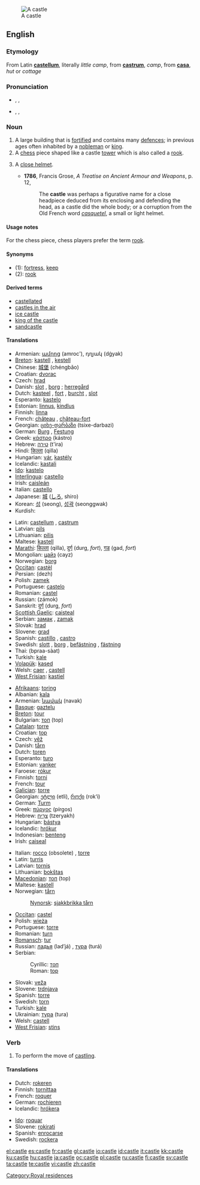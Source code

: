 [[Image:Burg Hohenzollern ak.jpg|thumb|A castle]]
==English==
{{wikipedia}}

===Etymology===
From Latin '''[[castellum]]''', literally ''little camp'', from '''[[castrum]]''', ''camp'', from '''[[casa]]''', ''hut'' or ''cottage''

===Pronunciation===
* {{enPR|käs'(ə)l}}, {{IPA|/ˈkɑːs(ə)l/}}, {{SAMPA|/"kA:s(@)l/}}
*: {{rhymes|ɑːs(ə)l}}
* {{enPR|kăs'(ə)l}}, {{IPA|/ˈkæs(ə)l/}}, {{SAMPA|/"kæs(@)l/}}
*: {{rhymes|æs(ə)l}}

===Noun===
{{en-noun}}

# A large building that is [[fortified]] and contains many [[defence]]s; in previous ages often inhabited by a [[nobleman]] or [[king]].
# A [[chess]] piece shaped like a castle [[tower]] which is also called a [[rook]].
# {{obsolete}} A [[close helmet]].
#* '''1786''', Francis Grose, ''A Treatise on Ancient Armour and Weapons'', p. 12,
#*: The '''castle''' was perhaps a figurative name for a close headpiece deduced from its enclosing and defending the head, as a castle did the whole body; or a corruption from the Old French word ''[[casquetel]]'', a small or light helmet.

====Usage notes====
For the chess piece, chess players prefer the term [[rook]].

====Synonyms====
* (1): [[fortress]], [[keep]]
* (2): [[rook]]

====Derived terms====
* [[castellated]]
* [[castles in the air]]
* [[ice castle]]
* [[king of the castle]]
* [[sandcastle]]

====Translations====
{{trans-top|fortified building}}
* Armenian: [[ամրոց]] (amroc'), դղյակ (dġyak)
* [[Breton]]: [[kastell]] {{m}}, [[kestell]]
* Chinese: [[城堡]] (chéngbǎo)
* Croatian: [[dvorac]] {{m}}
* Czech: [[hrad#Czech|hrad]] {{m}}
* Danish: [[slot]] {{n}}, [[borg]] {{c}}; [[herregård]] {{c}}
* Dutch: [[kasteel]] {{n}}, [[fort]] {{n}}, [[burcht]] {{f}}, [[slot]] {{n}}
* Esperanto: [[kastelo]]
* Estonian: [[linnus]], [[kindlus]]
* Finnish: [[linna]]
* French: [[château]] {{m}}, [[château-fort]] {{m}}
* Georgian: [[ციხე-დარბაზი]] (tsixe-darbazi)
* German: [[Burg]] {{f}}, [[Festung]] {{f}}
* Greek: [[κάστρο]] (kástro) {{n}}
* Hebrew: [[טירה]] (t'ira) {{f}}
* Hindi: [[किल्ला]] (qilla)
* Hungarian: [[vár]], [[kastély]]
* Icelandic: [[kastali]] {{m}}
* [[Ido]]: [[kastelo]]
* [[Interlingua]]: [[castello]]
* Irish: [[caisleán]] {{m}}
* Italian: [[castello]] {{m}}
* Japanese: [[城]] ([[しろ]], shiro)
* Korean: [[성]] (seong), [[성곽]] (seonggwak)
* Kurdish: {{KUchar|[[قه‌ڵا]]}}
{{trans-mid}}
* Latin: [[castellum]] {{n}}, [[castrum]] {{n}}
* Latvian: [[pils]] {{f}}
* Lithuanian: [[pilis]]
* Maltese: [[kastell]] {{m}}
* [[Marathi]]: [[किल्ला]] (qilla), [[दुर्ग]] (durg, ''fort''), [[गड]] (gad, ''fort'')
* Mongolian: [[цайз]] (cayz) {{n}}
* Norwegian: [[borg]]
* [[Occitan]]: [[castèl]] {{m}}
* Persian: {{fa-Arab|[[دژ]]}} (dezh)
* Polish: [[zamek]] {{m}}
* Portuguese: [[castelo]] {{m}}
* Romanian: [[castel]] {{n}}
* Russian: {{Cyrl|[[замок|за́мок]]}} (zámok) {{m}}
* Sanskrit: [[दुर्ग]] (durg, ''fort'')
* [[Scottish Gaelic]]: [[caisteal]] {{m}}
* Serbian: [[замaк]] {{m}}, [[zamak]] {{m}}
* Slovak: [[hrad#Slovak|hrad]] {{m}}
* Slovene: [[grad]] {{m}}
* Spanish: [[castillo]] {{m}}, [[castro]] {{m}}
* Swedish: [[slott]] {{n}}, [[borg]] {{c}}, [[befästning]] {{c}}, [[fästning]] {{c}}
* Thai: {{Thai|[[ปราสาท]]}} (bpraa-sàat)
* Turkish: [[kale]]
* [[Volapük]]: [[kased]]
* Welsh: [[caer]] {{f}}, [[castell]] {{m}}
* [[West Frisian]]: [[kastiel]]
{{trans-bottom}}

{{trans-top|chess piece}}
* [[Afrikaans]]: [[toring]]
* Albanian: [[kala]]
* Armenian: [[նավակ]] (navak)
* [[Basque]]: [[gaztelu]]
* [[Breton]]: [[tour]] {{m}}
* Bulgarian: [[топ]] (top) {{m}}
* [[Catalan]]: [[torre]] {{f}}
* Croatian: [[top]] {{m}}
* Czech: [[věž]] {{f}}
* Danish: [[tårn]] {{n}}
* Dutch: [[toren]] {{m}}
* Esperanto: [[turo]]
* Estonian: [[vanker]]
* Faroese: [[rókur]]
* Finnish: [[torni]]
* French: [[tour]] {{f}}
* [[Galician]]: [[torre]] {{f}}
* Georgian: [[ეტლი]] (etli), [[როქი]] (rok‘i)
* German: [[Turm]] {{m}}
* Greek: [[πύργος]] (pírgos)
* Hebrew: [[צריח|צרִיחַ]] (tzeryakh) {{m}}
* Hungarian: [[bástya]]
* Icelandic: [[hrókur]] {{m}}
* Indonesian: [[benteng]]
* Irish: [[caiseal]]
{{trans-mid}}
* Italian: [[rocco]] (obsolete) {{m}}, [[torre#Italian|torre]] {{f}}
* Latin: [[turris]] {{f}}
* Latvian: [[tornis]] {{m}}
* Lithuanian: [[bokštas]]
* [[Macedonian]]: [[топ]] (top) {{m}}
* Maltese: [[kastell]] {{m}}
* Norwegian: [[tårn]]
*: [[Nynorsk]]: [[sjakkbrikka tårn]]
* [[Occitan]]: [[castel]] {{m}}
* Polish: [[wieża]] {{f}}
* Portuguese: [[torre]] {{f}}
* Romanian: [[turn]]
* [[Romansch]]: [[tur]]
* Russian: [[ладья]] (lad’já) {{f}}, [[тура]] (turá) {{f}}
* Serbian:
*: Cyrillic: [[топ]]
*: Roman: [[top]]
* Slovak: [[veža]] {{f}}
* Slovene: [[trdnjava]] {{f}}
* Spanish: [[torre#Spanish|torre]] {{f}}
* Swedish: [[torn#Swedish|torn]] {{n}}
* Turkish: [[kale#Turkish|kale]]
* Ukrainian: [[тура]] (tura) {{f}}
* Welsh: [[castell]] {{m}}
* [[West Frisian]]: [[stins]]
{{trans-bottom}}

===Verb===
{{en-verb|castl|ing}}

# {{chess}} To perform the move of [[castling]].

====Translations====
{{top}}
* Dutch: [[rokeren]]
* Finnish: [[tornittaa]]
* French: [[roquer]]
* German: [[rochieren]]
* Icelandic: [[hrókera]]
{{mid}}
* [[Ido]]: [[roquar]]
* Slovene: [[rokirati]]
* Spanish: [[enrocarse]]
* Swedish: [[rockera]]
{{bottom}}

[[Category:Royal residences]]

[[el:castle]]
[[es:castle]]
[[fr:castle]]
[[gl:castle]]
[[io:castle]]
[[id:castle]]
[[it:castle]]
[[kk:castle]]
[[ku:castle]]
[[hu:castle]]
[[ja:castle]]
[[oc:castle]]
[[pl:castle]]
[[ru:castle]]
[[fi:castle]]
[[sv:castle]]
[[ta:castle]]
[[te:castle]]
[[vi:castle]]
[[zh:castle]]